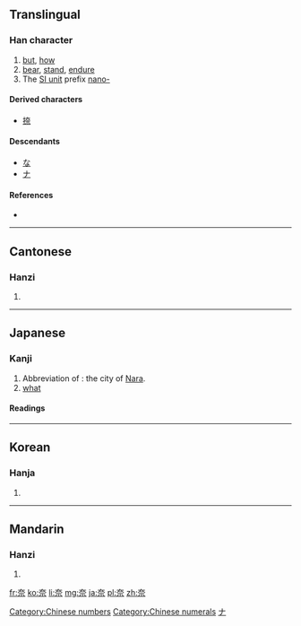 {{also|柰}}
==Translingual==

===Han character===
{{Han char|rn=37|rad=大|as=05|sn=8|four=4090<sub>1</sub>|canj=大一一火 (KMMF)|ids=⿱[[大]][[示]]}}

# [[but]], [[how]]
# [[bear]], [[stand]], [[endure]]
# The [[Appendix:SI units|SI unit]] prefix [[nano-]]

====Derived characters====
* [[捺]]

====Descendants====
* [[な]]
* [[ナ]]

====References====
* {{Han ref|kx=0251.010|dkj=05893|dj=0511.010|hdz=10532.020|uh=5948|ud=22856|bh=A960|bd=43360}}

[[Category:Chinese numbers]]
[[Category:Chinese numerals]]
----

==Cantonese==

===Hanzi===
{{yue-hanzi|jyut=|y=noi6}}

# {{defn|lang=yue|sort=大05}}

----

==Japanese==

===Kanji===
{{ja-kanji|grade=c|rs=凵03}}

# Abbreviation of {{l|ja|奈良}}: the city of [[Nara]].
# [[what]]

====Readings====
{{ja-readings
|on=[[だい]] (dai), [[な]] (na), [[ない]] (nai)
|kun=[[いかん]] (ikan), [[からなし]] (karanashi)
}}

[[Category:Han characters from which katakana were derived|ナ]]
----

==Korean==

===Hanja===
{{ko-hanja|hangeul=[[내]], [[나]]|rv=nae, na|mr=nae, na}}

# {{defn|lang=ko|sort=大05}}

----

==Mandarin==

===Hanzi===
{{cmn-hanzi|pin=[[nài]] ([[nai4]]), [[qiè]] ([[qie4]]), [[xiè]] ([[xie4]])|wg=nai<sup>4</sup>, ch'ieh<sup>4</sup>, hsieh<sup>4</sup>}}

# {{defn|lang=cmn|sort=大05}}

[[fr:奈]]
[[ko:奈]]
[[li:奈]]
[[mg:奈]]
[[ja:奈]]
[[pl:奈]]
[[zh:奈]]